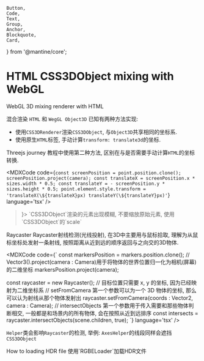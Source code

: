 	Button,
	Code,
	Text,
	Group,
	Anchor,
	Blockquote,
	Card,
} from '@mantine/core';

# HTML CSS3DObject mixing with WebGL

<MDXTitle order={2} id='html-mix' href='#html-mix'>
	WebGL 3D mixing renderer with HTML
</MDXTitle>

混合渲染 `HTML` 和 `WegGL Object3D` 已知有两种方法实现:

- 使用`CSS3DRenderer`渲染`CSS3DObject`, 与`Object3D`共享相同的坐标系.
- 使用原生`HTML`标签, 手动计算`transform: translate3d`的坐标.

Threejs journey 教程中使用第二种方法, 区别在与是否需要手动计算`HTML`的坐标转换.

<MDXCode
	code={`
	const screenPosition = point.position.clone();
	screenPosition.project(camera);
	const translateX = screenPosition.x * sizes.width * 0.5;
	const translateY = - screenPosition.y * sizes.height * 0.5;
	point.element.style.transform = 'translateX(\${translateX}px) translateY(\${translateY}px)'
    `}
	language='tsx'
/>

<Blockquote mt='lg' icon={<IconInfoCircle />}>
	`CSS3DObject`渲染的元素出现模糊, 不要缩放原始元素, 使用`CSS3DObject`的`scale`
</Blockquote>

<MDXTitle order={2} id='raycaster' href='#raycaster'>
	Raycaster
</MDXTitle>
Raycaster射线检测(光线投射), 在3D中主要用与鼠标拾取, 理解为从鼠标坐标处发射一条射线,
按照距离从近到远的顺序返回与之向交的3D物体.

<MDXCode
	code={`
const markersPosition = markers.position.clone();
// Vector3().project(camera : Camera)用于将物体的世界位置归一化为相机(屏幕)的二维坐标
markersPosition.project(camera);

const raycaster = new Raycaster();
// 目标位置只需要 x, y 的坐标, 因为已经映射为二维坐标系
// setFromCamera 第一个参数可以为一个 3D 物体的坐标, 那么可以认为射线从那个物体发射出
raycaster.setFromCamera(coords : Vector2, camera : Camera);
// intersectObjects 第一个参数用于传入需要和那些物体判断相交, 一般都是和场景内的所有物体, 会在按照从近到远排序
const intersects = raycaster.intersectObjects(scene.children, true);
`}
language='tsx'
/>

`Helper`类会影响`Raycaster`的检测, 举例:
`AxesHelper`的线段同样会遮挡`CSS3DObject`

<MDXTitle order={2} id='rgbeloader' href='#rgbeloader'>
	How to loading HDR file
</MDXTitle>
使用`RGBELoader`加载HDR文件
